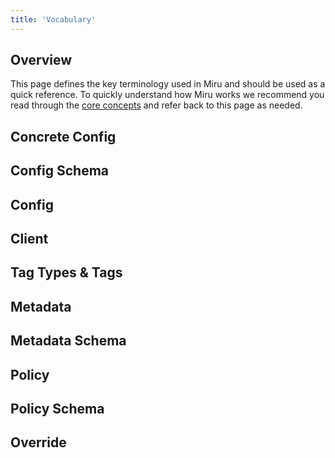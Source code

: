 ```yaml
---
title: 'Vocabulary'
---
```



## Overview

This page defines the key terminology used in Miru and should be used as a quick reference. To quickly understand how Miru works we recommend you read through the [core concepts](/docs/basics/core-concepts) and refer back to this page as needed.

## Concrete Config
<ConcreteConfigDefinition />

## Config Schema
<ConfigSchemaDefinition />
<SchemaLanguages />

## Config
<ConfigDefinition />

## Client
<ClientDefinition />

## Tag Types & Tags
<TagAndTagTypeDefinition />

## Metadata
<MetadataDefinition />

## Metadata Schema
<MetadataSchemaDefinition />

## Policy
<PolicyDefinition />

## Policy Schema
<PolicySchemaDefinition />

## Override
<OverrideDefinition />




